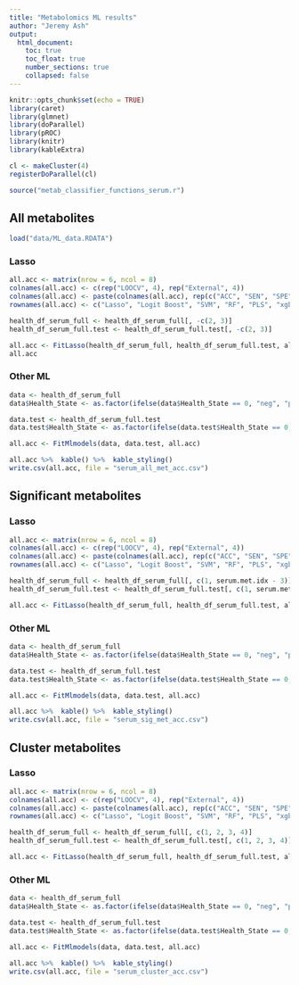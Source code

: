 ```yaml
---
title: "Metabolomics ML results"
author: "Jeremy Ash"
output:
  html_document:
    toc: true
    toc_float: true
    number_sections: true
    collapsed: false
---
```


```r
knitr::opts_chunk$set(echo = TRUE)
library(caret)
library(glmnet)
library(doParallel)
library(pROC)
library(knitr)
library(kableExtra)

cl <- makeCluster(4)
registerDoParallel(cl)

source("metab_classifier_functions_serum.r")
```

## All metabolites

```r
load("data/ML_data.RDATA")
```

### Lasso

```r
all.acc <- matrix(nrow = 6, ncol = 8)
colnames(all.acc) <- c(rep("LOOCV", 4), rep("External", 4))
colnames(all.acc) <- paste(colnames(all.acc), rep(c("ACC", "SEN", "SPE", "AUC"), 2))
rownames(all.acc) <- c("Lasso", "Logit Boost", "SVM", "RF", "PLS", "xgbTree")

health_df_serum_full <- health_df_serum_full[, -c(2, 3)]
health_df_serum_full.test <- health_df_serum_full.test[, -c(2, 3)]

all.acc <- FitLasso(health_df_serum_full, health_df_serum_full.test, all.acc)
all.acc
```

### Other ML

```r
data <- health_df_serum_full
data$Health_State <- as.factor(ifelse(data$Health_State == 0, "neg", "pos"))

data.test <- health_df_serum_full.test
data.test$Health_State <- as.factor(ifelse(data.test$Health_State == 0, "neg", "pos"))
```

```r
all.acc <- FitMlmodels(data, data.test, all.acc)
```

```r
all.acc %>%  kable() %>%  kable_styling()
write.csv(all.acc, file = "serum_all_met_acc.csv")
```

## Significant metabolites

### Lasso

```r
all.acc <- matrix(nrow = 6, ncol = 8)
colnames(all.acc) <- c(rep("LOOCV", 4), rep("External", 4))
colnames(all.acc) <- paste(colnames(all.acc), rep(c("ACC", "SEN", "SPE", "AUC"), 2))
rownames(all.acc) <- c("Lasso", "Logit Boost", "SVM", "RF", "PLS", "xgbTree")

health_df_serum_full <- health_df_serum_full[, c(1, serum.met.idx - 3)]
health_df_serum_full.test <- health_df_serum_full.test[, c(1, serum.met.idx - 3)]

all.acc <- FitLasso(health_df_serum_full, health_df_serum_full.test, all.acc)
```

### Other ML

```r
data <- health_df_serum_full
data$Health_State <- as.factor(ifelse(data$Health_State == 0, "neg", "pos"))

data.test <- health_df_serum_full.test
data.test$Health_State <- as.factor(ifelse(data.test$Health_State == 0, "neg", "pos"))
```

```r
all.acc <- FitMlmodels(data, data.test, all.acc)
```

```r
all.acc %>%  kable() %>%  kable_styling()
write.csv(all.acc, file = "serum_sig_met_acc.csv")
```

## Cluster metabolites

### Lasso

```r
all.acc <- matrix(nrow = 6, ncol = 8)
colnames(all.acc) <- c(rep("LOOCV", 4), rep("External", 4))
colnames(all.acc) <- paste(colnames(all.acc), rep(c("ACC", "SEN", "SPE", "AUC"), 2))
rownames(all.acc) <- c("Lasso", "Logit Boost", "SVM", "RF", "PLS", "xgbTree")

health_df_serum_full <- health_df_serum_full[, c(1, 2, 3, 4)]
health_df_serum_full.test <- health_df_serum_full.test[, c(1, 2, 3, 4)]

all.acc <- FitLasso(health_df_serum_full, health_df_serum_full.test, all.acc)
```

### Other ML

```r
data <- health_df_serum_full
data$Health_State <- as.factor(ifelse(data$Health_State == 0, "neg", "pos"))

data.test <- health_df_serum_full.test
data.test$Health_State <- as.factor(ifelse(data.test$Health_State == 0, "neg", "pos"))
```

```r
all.acc <- FitMlmodels(data, data.test, all.acc)
```

```r
all.acc %>%  kable() %>%  kable_styling()
write.csv(all.acc, file = "serum_cluster_acc.csv")
```
